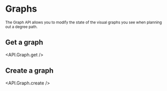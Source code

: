 
# Graphs

<sub>
  The Graph API allows you to modify the state of the visual graphs you see when
  planning out a degree path.
</sub>

## Get a graph

<API.Graph.get />

## Create a graph

<API.Graph.create />
